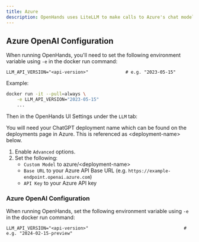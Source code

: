 ```yaml
---
title: Azure
description: OpenHands uses LiteLLM to make calls to Azure's chat models. You can find their documentation on using Azure as a provider [here](https://docs.litellm.ai/docs/providers/azure).
---
```


## Azure OpenAI Configuration

When running OpenHands, you'll need to set the following environment variable using `-e` in the
docker run command:

```
LLM_API_VERSION="<api-version>"              # e.g. "2023-05-15"
```

Example:
```bash
docker run -it --pull=always \
    -e LLM_API_VERSION="2023-05-15"
    ...
```

Then in the OpenHands UI Settings under the `LLM` tab:

<Note>
You will need your ChatGPT deployment name which can be found on the deployments page in Azure. This is referenced as
&lt;deployment-name&gt; below.
</Note>

1. Enable `Advanced` options.
2. Set the following:
   - `Custom Model` to azure/&lt;deployment-name&gt;
   - `Base URL` to your Azure API Base URL (e.g. `https://example-endpoint.openai.azure.com`)
   - `API Key` to your Azure API key

### Azure OpenAI Configuration

When running OpenHands, set the following environment variable using `-e` in the
docker run command:

```
LLM_API_VERSION="<api-version>"                                    # e.g. "2024-02-15-preview"
```
